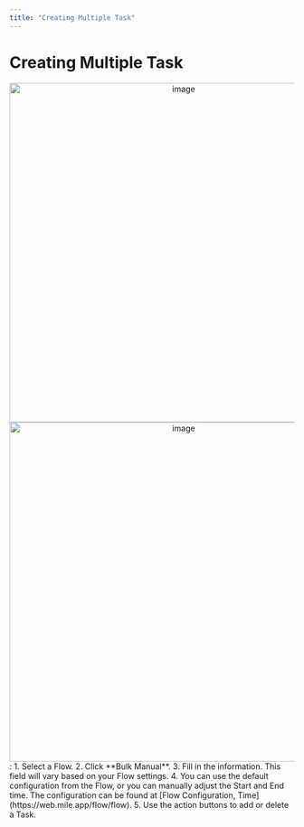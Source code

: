 ```yaml
---
title: "Creating Multiple Task"
---
```


# Creating Multiple Task

<div align="center">
  <img src="https://t3837933.p.clickup-attachments.com/t3837933/c4f90cc5-b9dc-403f-b615-354a1a728af7/image.png" alt="image" width="600" />
</div><div align="center">
  <img src="https://t3837933.p.clickup-attachments.com/t3837933/0ad7b281-c499-40df-8d9a-7b467ceef940/image.png" alt="image" width="600" />
</div>:
1. Select a Flow.
2. Click **Bulk Manual**.
3. Fill in the information.  
   This field will vary based on your Flow settings.
4. You can use the default configuration from the Flow, or you can manually adjust the Start and End time.  
   The configuration can be found at [Flow Configuration, Time](https://web.mile.app/flow/flow).
5. Use the action buttons to add or delete a Task.